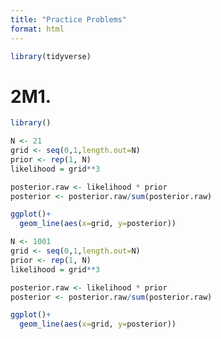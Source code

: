 ```yaml
---
title: "Practice Problems"
format: html
---
```


```r
library(tidyverse)
```

# 2M1.

```r
library()
```

```r
N <- 21
grid <- seq(0,1,length.out=N)
prior <- rep(1, N)
likelihood = grid**3

posterior.raw <- likelihood * prior
posterior <- posterior.raw/sum(posterior.raw)
```

```r
ggplot()+
  geom_line(aes(x=grid, y=posterior))
```

```r
N <- 1001
grid <- seq(0,1,length.out=N)
prior <- rep(1, N)
likelihood = grid**3

posterior.raw <- likelihood * prior
posterior <- posterior.raw/sum(posterior.raw)

ggplot()+
  geom_line(aes(x=grid, y=posterior))
```
